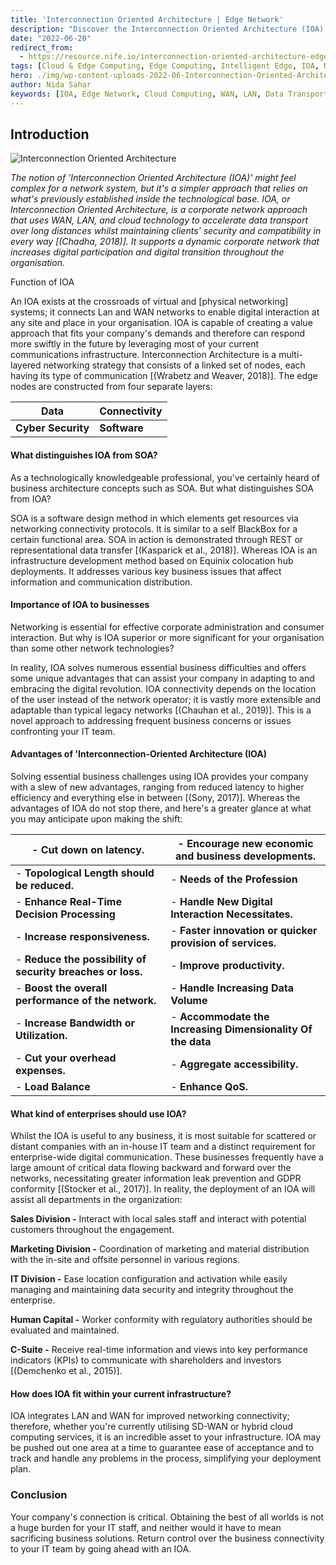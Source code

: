 ```yaml
---
title: 'Interconnection Oriented Architecture | Edge Network'
description: "Discover the Interconnection Oriented Architecture (IOA) and its impact on edge network connectivity. Learn how IOA enhances data transport, security, and adaptability in corporate networks."
date: "2022-06-20"
redirect_from: 
  - https://resource.nife.io/interconnection-oriented-architecture-edge-network/
tags: [Cloud & Edge Computing, Edge Computing, Intelligent Edge, IOA, Nife]
hero: ./img/wp-content-uploads-2022-06-Interconnection-Oriented-Architecture-300x200.jpg
author: Nida Sahar
keywords: [IOA, Edge Network, Cloud Computing, WAN, LAN, Data Transport, Network Security]
---
```



## Introduction


![Interconnection Oriented Architecture](https://raw.githubusercontent.com/nifetency/nife-blog-content/main/blog/img/Interconnection-Oriented-Architecture.jpg)
<br/>


 
_The notion of 'Interconnection Oriented Architecture (IOA)' might feel complex for a network system, but it's a simpler approach that relies on what's previously established inside the technological base. IOA, or Interconnection Oriented Architecture, is a corporate network approach that uses WAN, LAN, and cloud technology to accelerate data transport over long distances whilst maintaining clients' security and compatibility in every way [(Chadha, 2018)]. It supports a dynamic corporate network that increases digital participation and digital transition throughout the organisation._

Function of IOA

An IOA exists at the crossroads of virtual and [physical networking] systems; it connects Lan and WAN networks to enable digital interaction at any site and place in your organisation. IOA is capable of creating a value approach that fits your company's demands and therefore can respond more swiftly in the future by leveraging most of your current communications infrastructure. Interconnection Architecture is a multi-layered networking strategy that consists of a linked set of nodes, each having its type of communication [(Wrabetz and Weaver, 2018)]. The edge nodes are constructed from four separate layers:




|  **Data**           |  **Connectivity** |
|---------------------|-------------------|
|  **Cyber Security** | **Software**      |







#### What distinguishes IOA from SOA?

As a technologically knowledgeable professional, you've certainly heard of business architecture concepts such as SOA. But what distinguishes SOA from IOA?

SOA is a software design method in which elements get resources via networking connectivity protocols. It is similar to a self BlackBox for a certain functional area. SOA in action is demonstrated through REST or representational data transfer [(Kasparick et al., 2018)]. Whereas IOA is an infrastructure development method based on Equinix colocation hub deployments. It addresses various key business issues that affect information and communication distribution.



#### Importance of IOA to businesses

Networking is essential for effective corporate administration and consumer interaction. But why is IOA superior or more significant for your organisation than some other network technologies?

In reality, IOA solves numerous essential business difficulties and offers some unique advantages that can assist your company in adapting to and embracing the digital revolution. IOA connectivity depends on the location of the user instead of the network operator; it is vastly more extensible and adaptable than typical legacy networks [(Chauhan et al., 2019)]. This is a novel approach to addressing frequent business concerns or issues confronting your IT team.



#### Advantages of 'Interconnection-Oriented Architecture (IOA)

Solving essential business challenges using IOA provides your company with a slew of new advantages, ranging from reduced latency to higher efficiency and everything else in between [(Sony, 2017)]. Whereas the advantages of IOA do not stop there, and here's a greater glance at what you may anticipate upon making the shift:


| - **Cut down on latency.**                                 | - **Encourage new economic and business developments.**     |
| ---------------------------------------------------------- | ------------------------------------------------------------ |
| - **Topological Length should be reduced.**                | - **Needs of the Profession**                                 |
| - **Enhance Real-Time Decision Processing**                | - **Handle New Digital Interaction Necessitates.**            |
| - **Increase responsiveness.**                             | - **Faster innovation or quicker provision of services.**     |
| - **Reduce the possibility of security breaches or loss.** | - **Improve productivity.**                                   |
| - **Boost the overall performance of the network.**        | - **Handle Increasing Data Volume**                           |
| - **Increase Bandwidth or Utilization.**                   | - **Accommodate the Increasing Dimensionality Of the data**   |
| - **Cut your overhead expenses.**                          | - **Aggregate accessibility.**                                |
| - **Load Balance**                                         | - **Enhance QoS.**                                            |






#### What kind of enterprises should use IOA?

Whilst the IOA is useful to any business, it is most suitable for scattered or distant companies with an in-house IT team and a distinct requirement for enterprise-wide digital communication. These businesses frequently have a large amount of critical data flowing backward and forward over the networks, necessitating greater information leak prevention and GDPR conformity [(Stocker et al., 2017)]. In reality, the deployment of an IOA will assist all departments in the organization:

**Sales Division -** Interact with local sales staff and interact with potential customers throughout the engagement.

**Marketing Division -** Coordination of marketing and material distribution with the in-site and offsite personnel in various regions.

**IT Division -** Ease location configuration and activation while easily managing and maintaining data security and integrity throughout the enterprise.

**Human Capital -** Worker conformity with regulatory authorities should be evaluated and maintained.

**C-Suite -** Receive real-time information and views into key performance indicators (KPIs) to communicate with shareholders and investors [(Demchenko et al., 2015)].

#### How does IOA fit within your current infrastructure?

IOA integrates LAN and WAN for improved networking connectivity; therefore, whether you're currently utilising SD-WAN or hybrid cloud computing services, it is an incredible asset to your infrastructure. IOA may be pushed out one area at a time to guarantee ease of acceptance and to track and handle any problems in the process, simplifying your deployment plan.

### Conclusion

Your company's connection is critical. Obtaining the best of all worlds is not a huge burden for your IT staff, and neither would it have to mean sacrificing business solutions. Return control over the business connectivity to your IT team by going ahead with an IOA.


